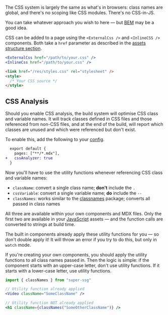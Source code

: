 The CSS system is largely the same as what's in browsers: class names are global, and there's no scoping like CSS modules. There's no CSS-in-JS.

You can take whatever approach you wish to here &mdash; but [BEM](https://css-tricks.com/bem-101/) may be a good idea.

CSS can be added to a page using the `<ExternalCss />` and `<InlineCSS />` components. Both take a `href` parameter as described in the [assets structure section](</docs/00 - Introduction/01 - Structure.mdx>).

```jsx
<ExternalCss href="/path/to/your.css" />
<InlineCss href="/path/to/your.css" />
```

```html
<link href="/res/styles.css" rel="stylesheet" />
<style>
  /* Your CSS source */
</style>
```

## CSS Analysis

Should you enable CSS analysis, the build system will optimise CSS class and variable names. It will track classes defined in CSS files and those referenced from non-CSS files, and at the end of the build, will report which classes are unused and which were referenced but don't exist.

To enable this, add the following to your [config](</docs/00 - Introduction/10 - Config.mdx>).

```diff
  export default {
    pages: ["**/*.mdx"],
+   cssAnalyzer: true
  }
```

Now you'll have to use the utility functions whenever referencing CSS class and variable names:

- `className`: convert a single class name; **don't** include the `.`
- `cssVariable`: convert a single variable name; **do** include the `--`
- `classNames`: works similar to the [classnames](https://www.npmjs.com/package/classnames) package; converts all passed in class names

All three are available within your own components and MDX files. Only the first two are available in your [JavaScript](</docs/02 - Assets/00 - JavaScript.mdx>) assets &mdash; and the function calls are converted to strings at build time.

The built in components already apply these utility functions for you &mdash; so don't double apply it! It will throw an error if you try to do this, but only in `watch` mode.

If you're creating your own components, you should apply the utility functions to all class names passed in. Then the logic is simple: if the component starts with an upper-case letter, don't use utility functions. If it starts with a lower-case letter, use utility functions.

```jsx
import { classNames } from "super-ssg"

// Utility function already applied
<Video className="SomeClassName" />

// Utility function NOT already applied
<h1 className={classNames("SomeOtherClassName")} />
```
